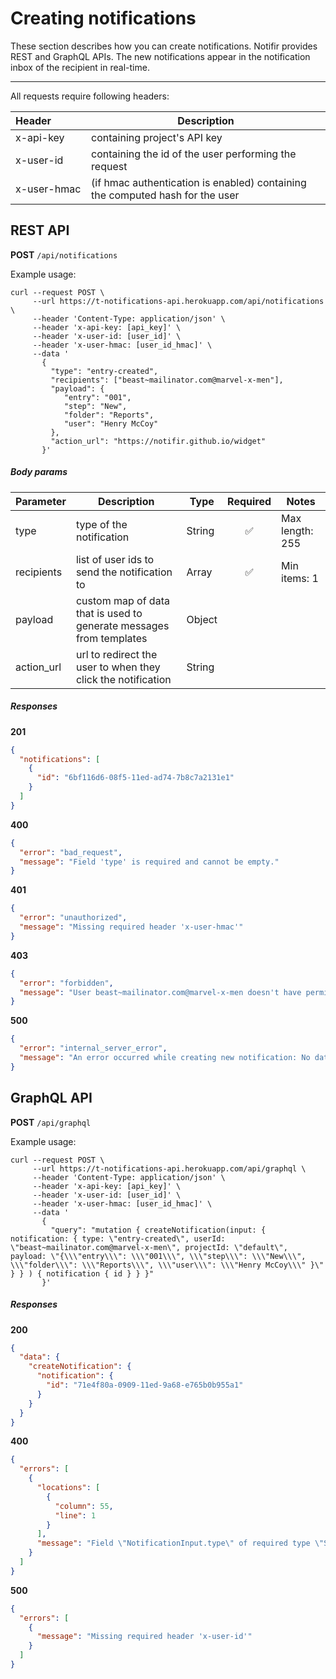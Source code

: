 # Creating notifications

These section describes how you can create notifications. Notifir provides REST and GraphQL APIs. The new notifications appear in the notification inbox of the recipient in real-time.

---

All requests require following headers:

| Header&emsp;&emsp;&emsp; | Description                                                                   |
| ------------------------ | ----------------------------------------------------------------------------- |
| x-api-key                | containing project's API key                                                  |
| x-user-id                | containing the id of the user performing the request                          |
| x-user-hmac              | (if hmac authentication is enabled) containing the computed hash for the user |

## REST API

**POST** `/api/notifications`

Example usage:

```
curl --request POST \
     --url https://t-notifications-api.herokuapp.com/api/notifications \
     --header 'Content-Type: application/json' \
     --header 'x-api-key: [api_key]' \
     --header 'x-user-id: [user_id]' \
     --header 'x-user-hmac: [user_id_hmac]' \
     --data '
       {
         "type": "entry-created",
         "recipients": ["beast~mailinator.com@marvel-x-men"],
         "payload": {
            "entry": "001",
            "step": "New",
            "folder": "Reports",
            "user": "Henry McCoy"
         },
         "action_url": "https://notifir.github.io/widget"
       }'
```

##### Body params

| Parameter   | Description                                                         | Type   | Required | Notes           |
| ----------- | ------------------------------------------------------------------- | ------ | :------: | --------------- |
| type        | type of the notification                                            | String |    ✅    | Max length: 255 |
| recipients  | list of user ids to send the notification to                        | Array  |    ✅    | Min items: 1    |
| payload     | custom map of data that is used to generate messages from templates | Object |          |                 |
| action_url  | url to redirect the user to when they click the notification        | String |          |                 |

##### Responses

**201**

```json
{
  "notifications": [
    {
      "id": "6bf116d6-08f5-11ed-ad74-7b8c7a2131e1"
    }
  ]
}
```

**400**

```json
{
  "error": "bad_request",
  "message": "Field 'type' is required and cannot be empty."
}
```

**401**

```json
{
  "error": "unauthorized",
  "message": "Missing required header 'x-user-hmac'"
}
```

**403**

```json
{
  "error": "forbidden",
  "message": "User beast~mailinator.com@marvel-x-men doesn't have permission to create notifications"
}
```

**500**

```json
{
  "error": "internal_server_error",
  "message": "An error occurred while creating new notification: No data returned from the query."
}
```

## GraphQL API

**POST** `/api/graphql`

Example usage:

```
curl --request POST \
     --url https://t-notifications-api.herokuapp.com/api/graphql \
     --header 'Content-Type: application/json' \
     --header 'x-api-key: [api_key]' \
     --header 'x-user-id: [user_id]' \
     --header 'x-user-hmac: [user_id_hmac]' \
     --data '
       {
         "query": "mutation { createNotification(input: { notification: { type: \"entry-created\", userId: \"beast~mailinator.com@marvel-x-men\", projectId: \"default\", payload: \"{\\\"entry\\\": \\\"001\\\", \\\"step\\\": \\\"New\\\", \\\"folder\\\": \\\"Reports\\\", \\\"user\\\": \\\"Henry McCoy\\\" }\" } } ) { notification { id } } }"
       }'

```

##### Responses

**200**

```json
{
  "data": {
    "createNotification": {
      "notification": {
        "id": "71e4f80a-0909-11ed-9a68-e765b0b955a1"
      }
    }
  }
}
```

**400**

```json
{
  "errors": [
    {
      "locations": [
        {
          "column": 55,
          "line": 1
        }
      ],
      "message": "Field \"NotificationInput.type\" of required type \"String!\" was not provided."
    }
  ]
}
```

**500**

```json
{
  "errors": [
    {
      "message": "Missing required header 'x-user-id'"
    }
  ]
}
```
